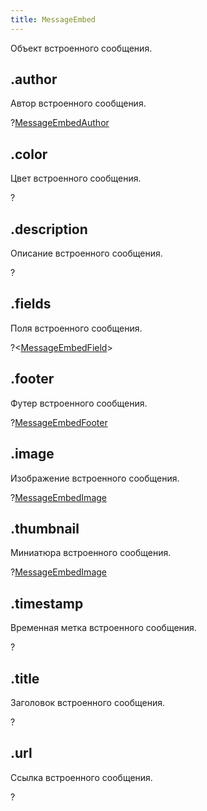 ```yaml
---
title: MessageEmbed
---
```


Объект встроенного сообщения.

## .author

Автор встроенного сообщения.

?[MessageEmbedAuthor](messageembedauthor.mdx)

## .color

Цвет встроенного сообщения.

?<MdnRef dataType="Number" />

## .description

Описание встроенного сообщения.

?<MdnRef dataType="String" />

## .fields

Поля встроенного сообщения.

?<MdnRef dataType="Array" />\<[MessageEmbedField](messageembedfield.mdx)>

## .footer

Футер встроенного сообщения.

?[MessageEmbedFooter](messageembedfooter.mdx)

## .image

Изображение встроенного сообщения.

?[MessageEmbedImage](messageembedimage.mdx)

## .thumbnail

Миниатюра встроенного сообщения.

?[MessageEmbedImage](messageembedimage.mdx)

## .timestamp

Временная метка встроенного сообщения.

?<MdnRef dataType="Number" />

## .title

Заголовок встроенного сообщения.

?<MdnRef dataType="String" />

## .url

Ссылка встроенного сообщения.

?<MdnRef dataType="String" />
